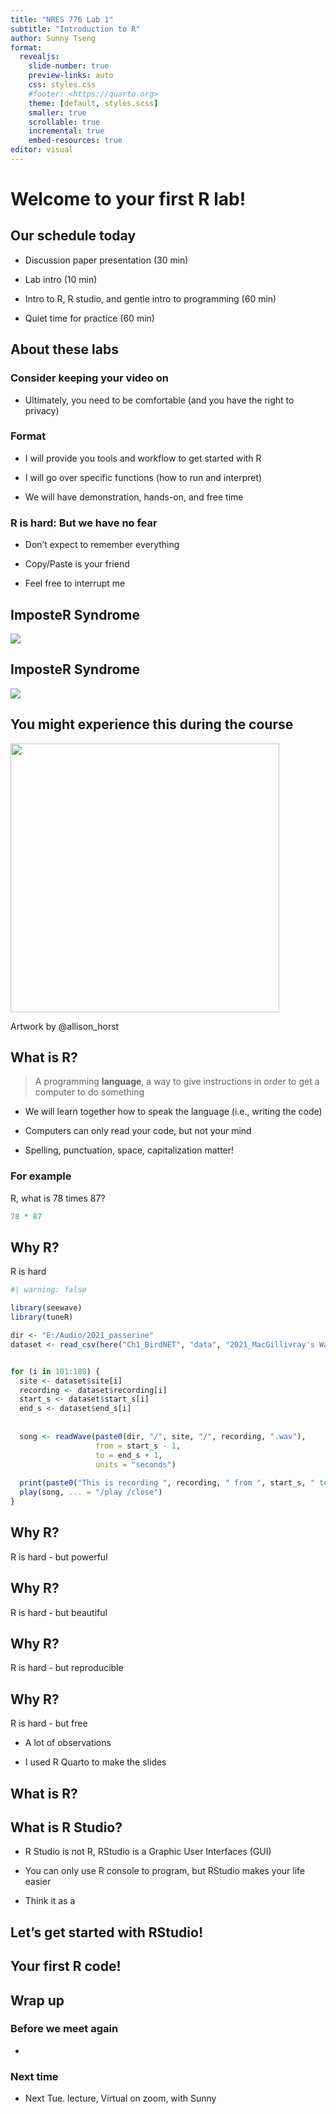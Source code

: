 ```yaml
---
title: "NRES 776 Lab 1"
subtitle: "Introduction to R"
author: Sunny Tseng
format:
  revealjs: 
    slide-number: true
    preview-links: auto
    css: styles.css
    #footer: <https://quarto.org>
    theme: [default, styles.scss]
    smaller: true
    scrollable: true
    incremental: true
    embed-resources: true
editor: visual
---
```


# Welcome to your first R lab!

## Our schedule today

-   Discussion paper presentation (30 min)

-   Lab intro (10 min)

-   Intro to R, R studio, and gentle intro to programming (60 min)

-   Quiet time for practice (60 min)

## About these labs

### Consider keeping your video on

-   Ultimately, you need to be comfortable (and you have the right to privacy)

### Format

-   I will provide you tools and workflow to get started with R

-   I will go over specific functions (how to run and interpret)

-   We will have demonstration, hands-on, and free time

### R is hard: But we have no fear

-   Don't expect to remember everything

-   Copy/Paste is your friend

-   Feel free to interrupt me

## Imposte**R** Syndrome

![](images/imposter.PNG){fig-align="center"}

## Imposte**R** Syndrome

![](images/imposter_1.PNG){fig-align="center"}

## You might experience this during the course

![](images/d65eb83f-66e4-4760-8c1f-29d336d1d6df.png){fig-align="center" width="430"}

::: footer
Artwork by @allison_horst
:::

## What is R?

> A programming **language**, a way to give instructions in order to get a computer to do something

-   We will learn together how to speak the language (i.e., writing the code)

-   Computers can only read your code, but not your mind

-   Spelling, punctuation, space, capitalization matter!

### For example

R, what is 78 times 87?

```r

78 * 87
```

## Why R?

R is hard

```r
#| warning: false

library(seewave)
library(tuneR)

dir <- "E:/Audio/2021_passerine"
dataset <- read_csv(here("Ch1_BirdNET", "data", "2021_MacGillivray's Warbler_working.csv"))


for (i in 101:180) {
  site <- dataset$site[i]
  recording <- dataset$recording[i]
  start_s <- dataset$start_s[i]
  end_s <- dataset$end_s[i]
  
  
  song <- readWave(paste0(dir, "/", site, "/", recording, ".wav"), 
                   from = start_s - 1, 
                   to = end_s + 1, 
                   units = "seconds")
  
  print(paste0("This is recording ", recording, " from ", start_s, " to ", end_s))
  play(song, ... = "/play /close")
}
```

## Why R?

R is hard - but powerful

## Why R?

R is hard - but beautiful

## Why R?

R is hard - but reproducible

## Why R?

R is hard - but free

-   A lot of observations

-   I used R Quarto to make the slides

## What is R?

## What is R Studio?

-   R Studio is not R, RStudio is a Graphic User Interfaces (GUI)

-   You can only use R console to program, but RStudio makes your life easier

-   Think it as a

## Let's get started with RStudio!

## Your first R code!

## Wrap up

### Before we meet again

-   

### Next time

-   Next Tue. lecture, Virtual on zoom, with Sunny
